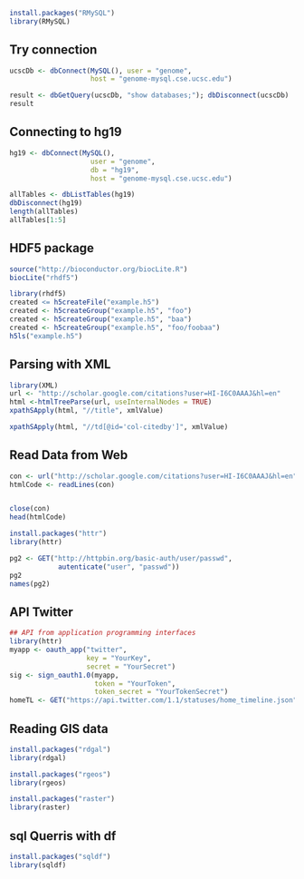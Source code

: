 
```R
install.packages("RMySQL")
library(RMySQL)
```
## Try connection
```R
ucscDb <- dbConnect(MySQL(), user = "genome",
                    host = "genome-mysql.cse.ucsc.edu")

result <- dbGetQuery(ucscDb, "show databases;"); dbDisconnect(ucscDb)
result
```

## Connecting to hg19
```R
hg19 <- dbConnect(MySQL(), 
                    user = "genome",
                    db = "hg19",
                    host = "genome-mysql.cse.ucsc.edu")

allTables <- dbListTables(hg19)
dbDisconnect(hg19)
length(allTables)
allTables[1:5]
```
## HDF5 package
```R
source("http://bioconductor.org/biocLite.R")
biocLite("rhdf5")

library(rhdf5)
created <= h5createFile("example.h5")
created <- h5createGroup("example.h5", "foo")
created <- h5createGroup("example.h5", "baa")
created <- h5createGroup("example.h5", "foo/foobaa")
h5ls("example.h5")
```
## Parsing with XML
```R
library(XML)
url <- "http://scholar.google.com/citations?user=HI-I6C0AAAJ&hl=en"
html <-htmlTreeParse(url, useInternalNodes = TRUE)
xpathSApply(html, "//title", xmlValue)

xpathSApply(html, "//td[@id='col-citedby']", xmlValue)
```
## Read Data from Web
```R
con <- url("http://scholar.google.com/citations?user=HI-I6C0AAAJ&hl=en")
htmlCode <- readLines(con)


close(con)
head(htmlCode)

install.packages("httr")
library(httr)

pg2 <- GET("http://httpbin.org/basic-auth/user/passwd",
            autenticate("user", "passwd"))
pg2
names(pg2)
```

## API Twitter

```R
## API from application programming interfaces
library(httr)
myapp <- oauth_app("twitter",
                   key = "YourKey",
                   secret = "YourSecret")
sig <- sign_oauth1.0(myapp,
                     token = "YourToken",
                     token_secret = "YourTokenSecret")
homeTL <- GET("https://api.twitter.com/1.1/statuses/home_timeline.json", sig)
```

## Reading GIS data
```R
install.packages("rdgal")
library(rdgal)

install.packages("rgeos")
library(rgeos)

install.packages("raster")
library(raster)
```

## sql Querris with df 
```R
install.packages("sqldf")
library(sqldf)
```
